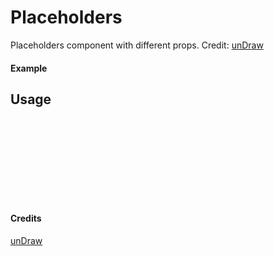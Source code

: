 
<Meta of={Placeholders} title="unDraw/Placeholders" />

# Placeholders

Placeholders component with different props.
Credit: [unDraw](https://undraw.co/illustrations)

#### Example

<Canvas of={Placeholders.Primary} />

## Usage

```ts
import { Placeholders } from "yadl-ui";

const Example = () => {
  return (
      <Placeholders />
  );
};

export default Example;
```

#### Credits
[unDraw](https://undraw.co/illustrations)
